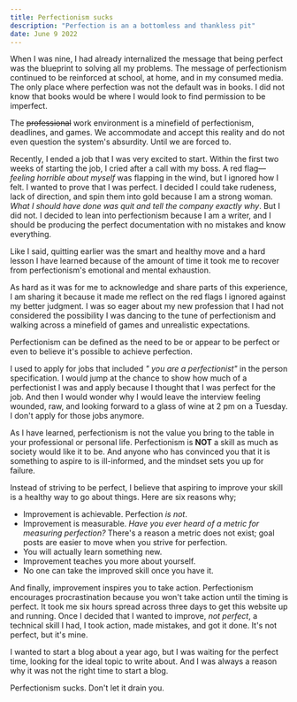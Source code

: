 ```yaml
---
title: Perfectionism sucks
description: "Perfection is an a bottomless and thankless pit"
date: June 9 2022
---
```


When I was nine, I had already internalized the message that being perfect was the blueprint to solving all my problems. The message of perfectionism continued to be reinforced at school, at home, and in my consumed media. The only place where perfection was not the default was in books. I did not know that books would be where I would look to find permission to be imperfect.

The ~~professional~~ work environment is a minefield of perfectionism, deadlines, and games. We accommodate and accept this reality and do not even question the system's absurdity. Until we are forced to.

Recently, I ended a job that I was very excited to start. Within the first two weeks of starting the job, I cried after a call with my boss. A red flag—*feeling horrible about myself* was flapping in the wind, but I ignored how I felt. I wanted to prove that I was perfect. I decided I could take rudeness, lack of direction, and spin them into gold because I am a strong woman. *What I should have done was quit and tell the company exactly why*. But I did not. I decided to lean into perfectionism because I am a writer, and I should be producing the perfect documentation with no mistakes and know everything.

Like I said, quitting earlier was the smart and healthy move and a hard lesson I have learned because of the amount of time it took me to recover from perfectionism's emotional and mental exhaustion. 

As hard as it was for me to acknowledge and share parts of this experience, I am sharing it because it made me reflect on the red flags I ignored against my better judgment. I was so eager about my new profession that I had not considered the possibility I was dancing to the tune of perfectionism and walking across a minefield of games and unrealistic expectations. 

Perfectionism can be defined as the need to be or appear to be perfect or even to believe it's possible to achieve perfection. 

I used to apply for jobs that included *" you are a perfectionist"* in the person specification. I would jump at the chance to show how much of a perfectionist I was and apply because I thought that I was perfect for the job. And then I would wonder why I would leave the interview feeling wounded, raw, and looking forward to a glass of wine at 2 pm on a Tuesday. I don't apply for those jobs anymore. 

As I have learned, perfectionism is not the value you bring to the table in your professional or personal life. Perfectionism is **NOT** a skill as much as society would like it to be. And anyone who has convinced you that it is something to aspire to is ill-informed, and the mindset sets you up for failure. 

Instead of striving to be perfect, I believe that aspiring to improve your skill is a healthy way to go about things. Here are six reasons why;

- Improvement is achievable. Perfection *is not*. 
- Improvement is measurable. *Have you ever heard of a metric for measuring perfection?* There's a reason a metric does not exist; goal posts are easier to move when you strive for perfection. 
- You will actually learn something new.
- Improvement teaches you more about yourself.
- No one can take the improved skill once you have it. 


And finally, improvement inspires you to take action. Perfectionism encourages procrastination because you won't take action until the timing is perfect. It took me six hours spread across three days to get this website up and running. Once I decided that I wanted to improve, *not perfect*, a technical skill I had, I took action, made mistakes, and got it done. It's not perfect, but it's mine. 

I wanted to start a blog about a year ago, but I was waiting for the perfect time, looking for the ideal topic to write about. And I was always a reason why it was not the right time to start a blog. 

Perfectionism sucks. Don't let it drain you.

